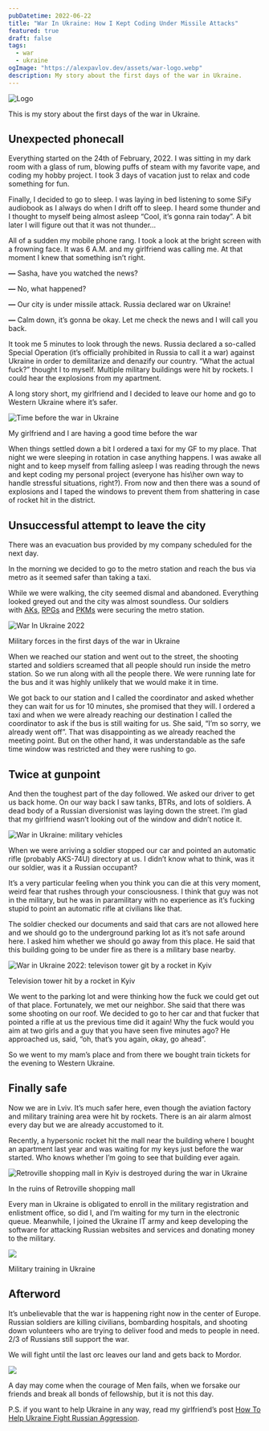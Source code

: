 ```yaml
---
pubDatetime: 2022-06-22
title: "War In Ukraine: How I Kept Coding Under Missile Attacks"
featured: true
draft: false
tags:
  - war
  - ukraine
ogImage: "https://alexpavlov.dev/assets/war-logo.webp"
description: My story about the first days of the war in Ukraine.
---
```


![Logo](/assets/war-logo.webp)

This is my story about the first days of the war in Ukraine.

## Unexpected phonecall

Everything started on the 24th of February, 2022. I was sitting in my dark room with a glass of rum, blowing puffs of steam with my favorite vape, and coding my hobby project. I took 3 days of vacation just to relax and code something for fun.

Finally, I decided to go to sleep. I was laying in bed listening to some SiFy audiobook as I always do when I drift off to sleep. I heard some thunder and I thought to myself being almost asleep “Cool, it’s gonna rain today”. A bit later I will figure out that it was not thunder…

All of a sudden my mobile phone rang. I took a look at the bright screen with a frowning face. It was 6 A.M. and my girlfriend was calling me. At that moment I knew that something isn’t right.

**—** Sasha, have you watched the news?

**—** No, what happened?

**—** Our city is under missile attack. Russia declared war on Ukraine!

**—** Calm down, it’s gonna be okay. Let me check the news and I will call you back.

It took me 5 minutes to look through the news. Russia declared a so-called Special Operation (it’s officially prohibited in Russia to call it a war) against Ukraine in order to demilitarize and denazify our country. “What the actual fuck?” thought I to myself. Multiple military buildings were hit by rockets. I could hear the explosions from my apartment.

A long story short, my girlfriend and I decided to leave our home and go to Western Ukraine where it’s safer.

![Time before the war in Ukraine](/assets/alinka.jpeg)

My girlfriend and I are having a good time before the war

When things settled down a bit I ordered a taxi for my GF to my place. That night we were sleeping in rotation in case anything happens. I was awake all night and to keep myself from falling asleep I was reading through the news and kept coding my personal project (everyone has his\her own way to handle stressful situations, right?). From now and then there was a sound of explosions and I taped the windows to prevent them from shattering in case of rocket hit in the district.

## Unsuccessful attempt to leave the city

There was an evacuation bus provided by my company scheduled for the next day.

In the morning we decided to go to the metro station and reach the bus via metro as it seemed safer than taking a taxi.

While we were walking, the city seemed dismal and abandoned. Everything looked greyed out and the city was almost soundless. Our soldiers with [AKs](https://en.wikipedia.org/wiki/AK-47), [RPGs](https://en.wikipedia.org/wiki/Rocket-propelled_grenade) and [PKMs](https://en.wikipedia.org/wiki/PK_machine_gun) were securing the metro station.

![War In Ukraine 2022](/assets/soldier.webp)

Military forces in the first days of the war in Ukraine

When we reached our station and went out to the street, the shooting started and soldiers screamed that all people should run inside the metro station. So we run along with all the people there. We were running late for the bus and it was highly unlikely that we would make it in time.

We got back to our station and I called the coordinator and asked whether they can wait for us for 10 minutes, she promised that they will. I ordered a taxi and when we were already reaching our destination I called the coordinator to ask if the bus is still waiting for us. She said, “I’m so sorry, we already went off”. That was disappointing as we already reached the meeting point. But on the other hand, it was understandable as the safe time window was restricted and they were rushing to go.

## Twice at gunpoint

And then the toughest part of the day followed. We asked our driver to get us back home. On our way back I saw tanks, BTRs, and lots of soldiers. A dead body of a Russian diversionist was laying down the street. I’m glad that my girlfriend wasn’t looking out of the window and didn’t notice it.

![War in Ukraine: military vehicles](/assets/convoy.jpeg)

When we were arriving a soldier stopped our car and pointed an automatic rifle (probably AKS-74U) directory at us. I didn’t know what to think, was it our soldier, was it a Russian occupant?

It’s a very particular feeling when you think you can die at this very moment, weird fear that rushes through your consciousness. I think that guy was not in the military, but he was in paramilitary with no experience as it’s fucking stupid to point an automatic rifle at civilians like that.

The soldier checked our documents and said that cars are not allowed here and we should go to the underground parking lot as it’s not safe around here. I asked him whether we should go away from this place. He said that this building going to be under fire as there is a military base nearby.

![War in Ukraine 2022: televison tower git by a rocket in Kyiv](/assets/tele.webp)

Television tower hit by a rocket in Kyiv

We went to the parking lot and were thinking how the fuck we could get out of that place. Fortunately, we met our neighbor. She said that there was some shooting on our roof. We decided to go to her car and that fucker that pointed a rifle at us the previous time did it again! Why the fuck would you aim at two girls and a guy that you have seen five minutes ago? He approached us, said, “oh, that’s you again, okay, go ahead”.

So we went to my mam’s place and from there we bought train tickets for the evening to Western Ukraine.

## Finally safe

Now we are in Lviv. It’s much safer here, even though the aviation factory and military training area were hit by rockets. There is an air alarm almost every day but we are already accustomed to it.

Recently, a hypersonic rocket hit the mall near the building where I bought an apartment last year and was waiting for my keys just before the war started. Who knows whether I’m going to see that building ever again.

![Retroville shopping mall in Kyiv is destroyed during the war in Ukraine](/assets/varshavsky.jpeg)

In the ruins of Retroville shopping mall

Every man in Ukraine is obligated to enroll in the military registration and enlistment office, so did I, and I’m waiting for my turn in the electronic queue. Meanwhile, I joined the Ukraine IT army and keep developing the software for attacking Russian websites and services and donating money to the military.

![](/assets/special-forces.jpeg)

Military training in Ukraine

## Afterword

It’s unbelievable that the war is happening right now in the center of Europe. Russian soldiers are killing civilians, bombarding hospitals, and shooting down volunteers who are trying to deliver food and meds to people in need. 2/3 of Russians still support the war.

We will fight until the last orc leaves our land and gets back to Mordor.

![](/assets/lord-of-the-rings.jpeg)

A day may come when the courage of Men fails, when we forsake our friends and break all bonds of fellowship, but it is not this day.

P.S. if you want to help Ukraine in any way, read my girlfriend’s post [How To Help Ukraine Fight Russian Aggression](https://awesomekyiv.com/2022/03/02/help-ukraine-against-russian-aggression/).
